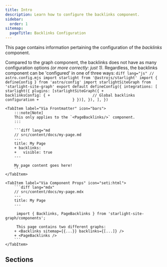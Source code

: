```yaml
---
title: Intro
description: Learn how to configure the backlinks component.
sidebar:
  order: 1
sitemap:
  pageTitle: Backlinks Configuration
---
```



This page contains information pertaining the configuration of the _backlinks_ component.

Compared to the graph component, the backlinks does not have as many configuration options _(or more correctly: just 1)_.
Regardless, the backlinks component can be 'configured' in one of three ways:
<Tabs>
	<TabItem label="Via Plugin Settings" icon="seti:json">
		```diff lang="js"
		// astro.config.mjs
		import starlight from '@astrojs/starlight'
		import { defineConfig } from 'astro/config'
		import starlightSiteGraph from 'starlight-site-graph'
		export default defineConfig({
			integrations: [
				starlight({
					plugins: [starlightSiteGraph({
		+				backlinksConfig: {
		+					// Global backlinks configuration
		+				}
					})],
				}),
			],
		})
		```
	</TabItem>

	<TabItem label="Via Frontmatter" icon="bars">
		:::note[Note]
		This only applies to the `<PageBacklinks/>` component.
		:::

		```diff lang="md
		// src/content/docs/my-page.md
		---
		title: My Page
		+ backlinks:
		+   visible: true
		---

		My page content goes here!
		```
	</TabItem>

	<TabItem label="Via Component Props" icon="seti:html">
		```diff lang="mdx"
		// src/content/docs/my-page.mdx
		---
		title: My Page
		---

		 import { Backlinks, PageBacklinks } from 'starlight-site-graph/components';

		 This page contains two different graphs:
		+ <Backlinks sitemap={{...}} backlinks={[...]} />
		+ <PageBacklinks />
		```
	</TabItem>
</Tabs>


## Sections

<CardGrid stagger>
	<LinkCardIcon
		icon="setting"
		title="General Configuration"
		href="/starlight-site-graph/configuration/backlinks/general/"
		description="Configure the general workings of the backlinks component."
	/>
</CardGrid>
